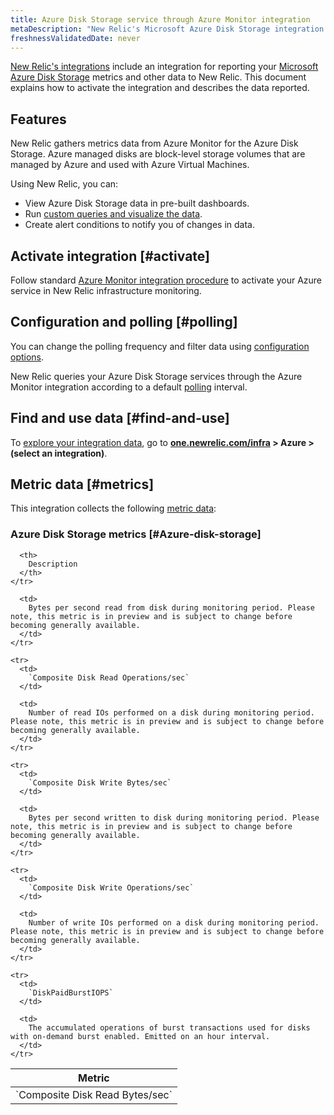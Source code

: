 ```yaml
---
title: Azure Disk Storage service through Azure Monitor integration
metaDescription: "New Relic's Microsoft Azure Disk Storage integration: what data it reports and how to enable it."
freshnessValidatedDate: never
---
```


[New Relic's integrations](/docs/infrastructure/integrations-getting-started/getting-started/introduction-infrastructure-integrations) include an integration for reporting your [Microsoft Azure Disk Storage](https://azure.microsoft.com/en-us/products/storage/disks/) metrics and other data to New Relic. This document explains how to activate the integration and describes the data reported.

## Features

New Relic gathers metrics data from Azure Monitor for the Azure Disk Storage. Azure managed disks are block-level storage volumes that are managed by Azure and used with Azure Virtual Machines.

Using New Relic, you can:

* View Azure Disk Storage data in pre-built dashboards.
* Run [custom queries and visualize the data](/docs/infrastructure/integrations-getting-started/getting-started/use-integration-data-new-relic-insights).
* Create alert conditions to notify you of changes in data.

## Activate integration [#activate]

Follow standard [Azure Monitor integration procedure](/docs/infrastructure/microsoft-azure-integrations/azure-integrations-list/azure-monitor) to activate your Azure service in New Relic infrastructure monitoring.

## Configuration and polling [#polling]

You can change the polling frequency and filter data using [configuration options](/docs/infrastructure/microsoft-azure-integrations/azure-integrations-list/azure-monitor/#settings).

New Relic queries your Azure Disk Storage services through the Azure Monitor integration according to a default [polling](/docs/infrastructure/microsoft-azure-integrations/azure-integrations-list/azure-monitor/#settings) interval.

## Find and use data [#find-and-use]

To [explore your integration data](/docs/infrastructure/integrations/find-use-infrastructure-integration-data), go to <DoNotTranslate>**[one.newrelic.com/infra](https://one.newrelic.com/infra) > Azure > (select an integration)**</DoNotTranslate>.

## Metric data [#metrics]

This integration collects the following [metric data](/docs/infrastructure/integrations-getting-started/getting-started/understand-integration-data-data-types#metric):

### Azure Disk Storage metrics [#Azure-disk-storage]

<table>
  <thead>
    <tr>
      <th style={{ width: "300px" }}>
        Metric
      </th>

      <th>
        Description
      </th>
    </tr>
  </thead>

  <tbody>
    <tr>
      <td>
        `Composite Disk Read Bytes/sec`
      </td>

      <td>
        Bytes per second read from disk during monitoring period. Please note, this metric is in preview and is subject to change before becoming generally available.
      </td>
    </tr>

    <tr>
      <td>
        `Composite Disk Read Operations/sec`
      </td>

      <td>
        Number of read IOs performed on a disk during monitoring period. Please note, this metric is in preview and is subject to change before becoming generally available.
      </td>
    </tr>

    <tr>
      <td>
        `Composite Disk Write Bytes/sec`
      </td>

      <td>
        Bytes per second written to disk during monitoring period. Please note, this metric is in preview and is subject to change before becoming generally available.
      </td>
    </tr>

    <tr>
      <td>
        `Composite Disk Write Operations/sec`
      </td>

      <td>
        Number of write IOs performed on a disk during monitoring period. Please note, this metric is in preview and is subject to change before becoming generally available.
      </td>
    </tr>

    <tr>
      <td>
        `DiskPaidBurstIOPS`
      </td>

      <td>
        The accumulated operations of burst transactions used for disks with on-demand burst enabled. Emitted on an hour interval.
      </td>
    </tr>
  </tbody>
</table>
